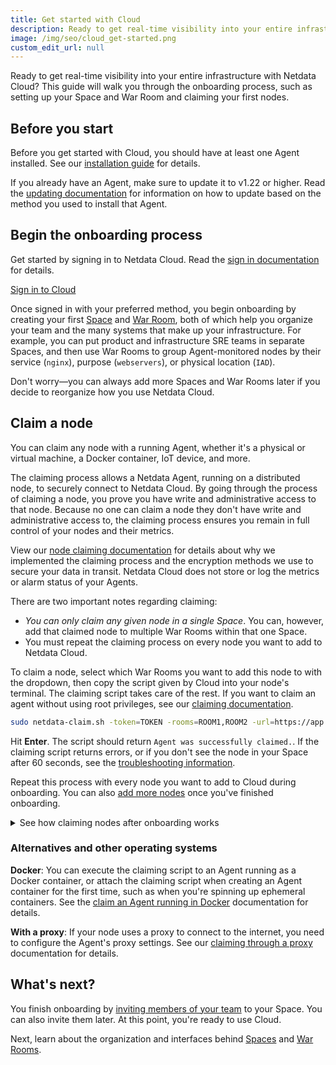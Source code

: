 ```yaml
---
title: Get started with Cloud
description: Ready to get real-time visibility into your entire infrastructure? This guide will help you get started on Netdata Cloud.
image: /img/seo/cloud_get-started.png
custom_edit_url: null
---
```


Ready to get real-time visibility into your entire infrastructure with Netdata Cloud? This guide will walk you through
the onboarding process, such as setting up your Space and War Room and claiming your first nodes.

## Before you start

Before you get started with Cloud, you should have at least one Agent installed. See our [installation
guide](/docs/agent/packaging/installer/) for details.

If you already have an Agent, make sure to update it to v1.22 or higher. Read the [updating
documentation](/docs/agent/packaging/installer/update/) for information on how to update based on the method you used to
install that Agent.

## Begin the onboarding process

Get started by signing in to Netdata Cloud. Read the [sign in documentation](/docs/cloud/manage/sign-in) for details.

<p><a href="https://app.netdata.cloud" className="button button--lg">Sign in to Cloud</a></p>

Once signed in with your preferred method, you begin onboarding by creating your first [Space](/docs/cloud/spaces) and [War Room](/docs/cloud/war-rooms), both of which
help you organize your team and the many systems that make up your infrastructure. For example, you can put product and
infrastructure SRE teams in separate Spaces, and then use War Rooms to group Agent-monitored nodes by their service
(`nginx`), purpose (`webservers`), or physical location (`IAD`).

Don't worry—you can always add more Spaces and War Rooms later if you decide to reorganize how you use Netdata Cloud.

## Claim a node

You can claim any node with a running Agent, whether it's a physical or virtual machine, a Docker container, IoT device,
and more.

The claiming process allows a Netdata Agent, running on a distributed node, to securely connect to Netdata Cloud. By
going through the process of claiming a node, you prove you have write and administrative access to that node. Because
no one can claim a node they don't have write and administrative access to, the claiming process ensures you remain in
full control of your nodes and their metrics.

View our [node claiming documentation](/docs/agent/claim) for details about why we implemented the claiming process and
the encryption methods we use to secure your data in transit. Netdata Cloud does not store or log the metrics or alarm
status of your Agents.

There are two important notes regarding claiming:

-   _You can only claim any given node in a single Space_. You can, however, add that claimed node to multiple War Rooms
    within that one Space.
-   You must repeat the claiming process on every node you want to add to Netdata Cloud.

To claim a node, select which War Rooms you want to add this node to with the dropdown, then copy the script given by
Cloud into your node's terminal. The claiming script takes care of the rest. If you want to claim an agent without using
root privileges, see our [claiming documentation](/docs/agent/claim#claim-an-agent-without-root-privileges).

```bash
sudo netdata-claim.sh -token=TOKEN -rooms=ROOM1,ROOM2 -url=https://app.netdata.cloud
```

Hit **Enter**. The script should return `Agent was successfully claimed.`. If the claiming script returns errors, or if
you don't see the node in your Space after 60 seconds, see the [troubleshooting
information](/docs/agent/claim/#troubleshooting).

Repeat this process with every node you want to add to Cloud during onboarding. You can also [add more
nodes](/docs/cloud/faq#how-do-i-add-a-node-to-an-existing-space) once you've finished onboarding.

<details>
<summary>See how claiming nodes after onboarding works</summary>
<iframe width="820" height="460" src="https://www.youtube.com/embed/UAzVvhMab8g" frameborder="0" allow="accelerometer; autoplay; clipboard-write; encrypted-media; gyroscope; picture-in-picture" allowfullscreen></iframe>
</details>

### Alternatives and other operating systems

**Docker**: You can execute the claiming script to an Agent running as a Docker container, or attach the claiming script
when creating an Agent container for the first time, such as when you're spinning up ephemeral containers. See the
[claim an Agent running in Docker](/docs/agent/claim#claiming-an-agent-running-in-docker) documentation for details.

**With a proxy**: If your node uses a proxy to connect to the internet, you need to configure the Agent's proxy
settings. See our [claiming through a proxy](/docs/agent/claim#claiming-through-a-proxy) documentation for details.

## What's next?

You finish onboarding by [inviting members of your team](/docs/cloud/manage/invite-your-team) to your Space. You
can also invite them later. At this point, you're ready to use Cloud.

Next, learn about the organization and interfaces behind [Spaces](/docs/cloud/spaces) and [War
Rooms](/docs/cloud/war-rooms).
